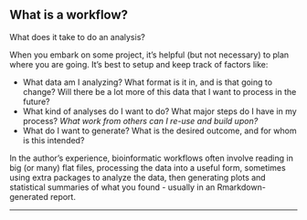 ## What is a workflow?

What does it take to do an analysis?

When you embark on some project, it's helpful (but not necessary) to plan
where you are going. 
It's best to setup and keep track of factors like:

- What data am I analyzing? What format is it in, and is that going to change?
    Will there be a lot more of this data that I want to process in the future?
- What kind of analyses do I want to do? What major steps do I have in my 
    process? _What work from others can I re-use and build upon?_
- What do I want to generate? What is the desired outcome, and for whom is
    this intended?

In the author's experience, bioinformatic workflows often involve reading in
big (or many) flat files, processing the data into a useful form, sometimes
using extra packages to analyze the data, then generating plots and statistical
summaries of what you found - usually in an Rmarkdown-generated report.

---




